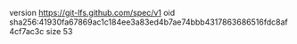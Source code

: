 version https://git-lfs.github.com/spec/v1
oid sha256:41930fa67869ac1c184ee3a83ed4b7ae74bbb4317863686516fdc8af4cf7ac3c
size 53
